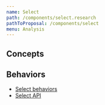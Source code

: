 ```yaml
---
name: Select
path: /components/select.research
pathToProposal: /components/select
menu: Analysis
---
```



<ComponentCoverage component="Select" />

## Concepts

<Concepts component="Select" />

## Behaviors

- [Select behaviors](/components/select.research.behaviors)
- [Select API](/components/select.research.api)
